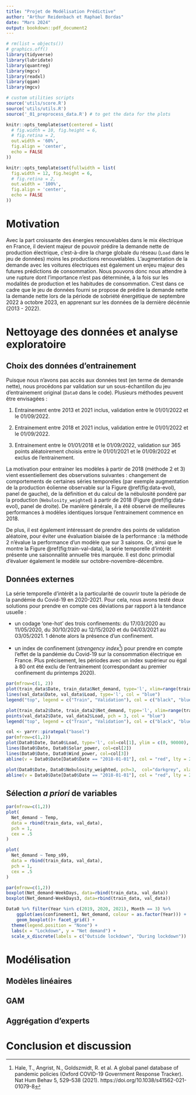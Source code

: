 ```yaml
---
title: "Projet de Modélisation Prédictive"
author: "Arthur Reidenbach et Raphael Bordas"
date: "Mars 2024"
output: bookdown::pdf_document2
---
```


```r
# rm(list = objects())
# graphics.off()
library(tidyverse)
library(lubridate)
library(quantreg)
library(mgcv)
library(readxl)
library(qgam)
library(mgcv)

# custom utilities scripts
source('utils/score.R')
source('utils/utils.R')
source('_01_preprocess_data.R') # to get the data for the plots

knitr::opts_template$set(centered = list(
  # fig.width = 10, fig.height = 6,
  # fig.retina = 2, 
  out.width = '60%',
  fig.align = 'center',
  echo = FALSE
))

knitr::opts_template$set(fullwidth = list(
  fig.width = 12, fig.height = 6,
  # fig.retina = 2, 
  out.width = '100%',
  fig.align = 'center',
  echo = FALSE
))
```

# Motivation

Avec la part croissante des énergies renouvelables dans le mix électrique en France, il devient majeur de pouvoir prédire la demande nette de production électrique, c'est-à-dire la charge globale du réseau (`Load` dans le jeu de données) moins les productions renouvelables. L'augmentation de la demande avec les voitures électriques est également un enjeu majeur des futures prédictions de consommation. Nous pouvons donc nous attendre à une rupture dont l'importance n'est pas déterminée, à la fois sur les modalités de production et les habitudes de consommation. C'est dans ce cadre que le jeu de données fourni se propose de prédire la demande nette la demande nette lors de la période de sobriété énergétique de septembre 2022 à octobre 2023, en apprenant sur les données de la dernière décénnie (2013 - 2022).

# Nettoyage des données et analyse exploratoire

## Choix des données d'entrainement

Puisque nous n'avons pas accès aux données test (en terme de demande nette), nous procédons par validation sur un sous-échantillon du jeu d'entrainement original (`Data0` dans le code). Plusieurs méthodes peuvent être envisagées :

1. Entrainement entre 2013 et 2021 inclus, validation entre le 01/01/2022 et le 01/09/2022. 

2. Entrainement entre 2018 et 2021 inclus, validation entre le 01/01/2022 et le 01/09/2022. 

3. Entrainement entre le 01/01/2018 et le 01/09/2022, validation sur 365 points aléatoirement choisis entre le 01/01/2021 et le 01/09/2022 et exclus de l'entrainement.

La motivation pour entrainer les modèles à partir de 2018 (méthode 2 et 3) vient essentiellement des observations suivantes : changement de comportements de certaines séries temporelles (par exemple augmentation de la production éolienne observable sur la Figure \@ref(fig:data-evol), panel de gauche), de la définition et du calcul de la nébulosité pondéré par la production (`Nebulosity_weighted`) à partir de 2018 (Figure \@ref(fig:data-evol), panel de droite). De manière générale, il a été observé de meilleures performances à modèles identiques lorsque l'entrainement commence en 2018. 

De plus, il est également intéressant de prendre des points de validation aléatoire, pour éviter une évaluation biaisée de la performance : la méthode 2 n'évalue la performance d'un modèle que sur 3 saisons. Or, ainsi que le montre la Figure \@ref(fig:train-val-data), la série temporelle d'intérêt présente une saisonnalité annuelle très marquée. Il est donc primodial d'évaluer également le modèle sur octobre-novembre-décembre.

## Données externes

La série temporelle d'intérêt a la particularité de couvrir toute la période de la pandémie du Covid-19 en 2020-2021. Pour cela, nous avons testé deux solutions pour prendre en compte ces déviations par rapport à la tendance usuelle : 

- un codage 'one-hot' des trois confinements: du 17/03/2020 au 11/05/2020, du 30/10/2020 au 12/15/2020 et du 04/03/2021 au 03/05/2021. $1$ dénote alors la présence d'un confinement.

- un index de confinement (*strengency index*^[Hale, T., Angrist, N., Goldszmidt, R. et al. A global panel database of pandemic policies (Oxford COVID-19 Government Response Tracker). Nat Hum Behav 5, 529–538 (2021). https://doi.org/10.1038/s41562-021-01079-8]) pour prendre en compte l'effet de la pandémie du Covid-19 sur la consommation électrique en France. Plus précisement, les périodes avec un index supérieur ou égal à 80 ont été exclu de l'entrainement (correspondant au premier confinement du printemps 2020).

```r
par(mfrow=c(1, 2))
plot(train_data$Date, train_data$Net_demand, type='l', xlim=range(train_data$Date, val_data$Date), main = "", xlab = "Date", ylab = "Net demand (MW)")
lines(val_data$Date, val_data$Load, type='l', col = "blue")
legend("top", legend = c("Train", "Validation"), col = c("black", "blue"), ncol = 2, lty = 1)

plot(train_data2$Date, train_data2$Net_demand, type='l', xlim=range(train_data$Date, val_data$Date), main = "", xlab = "Date", ylab = "Net demand (MW)")
points(val_data2$Date, val_data2$Load, pch = 3, col = "blue")
legend("top", legend = c("Train", "Validation"), col = c("black", "blue"), ncol = 2, lty = 1)
```

```r
col <- yarrr::piratepal("basel")
par(mfrow=c(1,2))
plot(Data0$Date, Data0$Load, type='l', col=col[1], ylim = c(0, 90000), xlab = "Date", ylab = "Load (MW)")
lines(Data0$Date, Data0$Solar_power, col=col[2])
lines(Data0$Date, Data0$Wind_power, col=col[3])
abline(v = Data0$Date[Data0$Date == "2018-01-01"], col = "red", lty = 2)

plot(Data0$Date, Data0$Nebulosity_weighted, pch=3,  col="darkgrey", xlab = "Date", ylab = "Weighted Nebulosity")
abline(v = Data0$Date[Data0$Date == "2018-01-01"], col = "red", lty = 2)
```

## Sélection *a priori* de variables



```r
par(mfrow=c(1,2))
plot(
  Net_demand ~ Temp,
  data = rbind(train_data, val_data),
  pch = 1,
  cex = .5
)

plot(
  Net_demand ~ Temp_s99,
  data = rbind(train_data, val_data),
  pch = 1,
  cex = .5
)
```

```r
par(mfrow=c(1,2))
boxplot(Net_demand~WeekDays, data=rbind(train_data, val_data))
boxplot(Net_demand~WeekDays3, data=rbind(train_data, val_data))
```

```r
Data0 %>% filter(Year %in% c(2019, 2020, 2021), Month == 3) %>%
    ggplot(aes(confinement1, Net_demand, colour = as.factor(Year))) +  
    geom_boxplot()+ facet_grid() +
  theme(legend.position = "None") +
  labs(x = "Lockdown", y = "Net demand") +
  scale_x_discrete(labels = c("Outside lockdown", "During lockdown"))
```


# Modélisation

## Modèles linéaires

## GAM

## Aggrégation d'experts

# Conclusion et discussion


